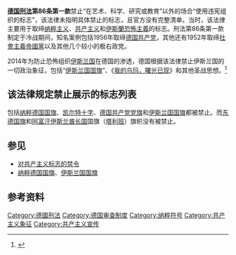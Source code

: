 {{expand language|de|en}}
'''[[德国刑法|德国刑法]]第86条第一款'''禁止“在艺术、科学、研究或教育”以外的场合“使用违宪组织的标志”，该法律未指明具体禁止的标志，且官方没有完整清单。当时，该法律主要用于取缔[[纳粹主义|纳粹主义]]、[[共产主义|共产主义]]和[[伊斯蘭恐怖主義|伊斯蘭恐怖主義]]的标志。刑法第86条第一款制定于冷战期间，知名案例包括1956年取缔[[德国共产党|德国共产党]]，其他还有1952年取缔[[社會主義帝國黨|社會主義帝國黨]]以及其他几个较小的极右政党。

2014年为防止恐怖组织[[伊斯兰国|伊斯兰国]]在德国的渗透，德国根据该法律禁止伊斯兰国的一切政治象征，包括“[[伊斯兰国国旗|伊斯兰国国旗]]”、《[[我的乌玛，曙光已现|我的乌玛，曙光已现]]》和其他圣战思想。<ref>{{Cite news|title=Germany Bans Support for ISIS|url=https://www.nytimes.com/2014/09/13/world/europe/germany-bans-support-of-isis.html|newspaper=The New York Times|date=2014-09-12|accessdate=2020-08-21|issn=0362-4331|language=en-US|first=Melissa|last=Eddy|archivedate=2020-05-15|archiveurl=https://web.archive.org/web/20200515222253/https://www.nytimes.com/2014/09/13/world/europe/germany-bans-support-of-isis.html|dead-url=no}}</ref>

== 该法律规定禁止展示的标志列表 ==
包括[[纳粹德国国旗|纳粹德国国旗]]、[[凯尔特十字|凯尔特十字]]、[[德国共产党|德国共产党党旗]]和[[伊斯兰国国旗|伊斯兰国国旗]]都被禁止。而[[东德国旗|东德国旗]]和[[阿富汗伊斯兰酋长国|阿富汗伊斯兰酋长国]]国旗（[[塔利班|塔利班]]）旗帜没有被禁止。
==参见==
* [[对共产主义标志的禁令|对共产主义标志的禁令]]
* [[纳粹德国国旗|纳粹德国国旗]]、[[伊斯兰国国旗|伊斯兰国国旗]]

== 参考资料 ==
{{reflist}}
[[Category:德國刑法|Category:德國刑法]]
[[Category:德国审查制度|Category:德国审查制度]]
[[Category:纳粹符号|Category:纳粹符号]]
[[Category:共产主义象征|Category:共产主义象征]]
[[Category:共产主义宣传|Category:共产主义宣传]]